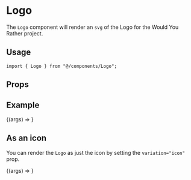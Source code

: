 
<Meta title="components/Logo" component={Logo} />

# Logo

The `Logo` component will render an `svg` of the Logo for the Would You Rather project.

## Usage

```tsx
import { Logo } from "@/components/Logo";
```

## Props

<ArgsTable component={Logo} />

## Example

<Canvas>
  <Story name="Default">{(args) => <Logo {...args} />}</Story>
</Canvas>

## As an icon

You can render the `Logo` as just the icon by setting the `variation="icon"` prop.

<Canvas>
  <Story name="As an icon" args={{ variation: "icon" }}>
    {(args) => <Logo {...args} />}
  </Story>
</Canvas>
